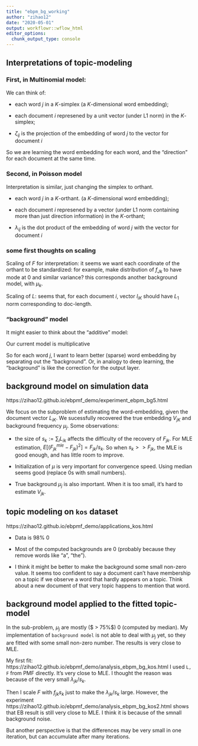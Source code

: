```yaml
---
title: "ebpm_bg_working"
author: "zihao12"
date: "2020-05-01"
output: workflowr::wflow_html
editor_options:
  chunk_output_type: console
---
```


## Interpretations of topic-modeling

### First, in Multinomial model:
\begin{align}
& X _{ij} \sim Multinom(L_i, \zeta_{ij})\\
& \zeta_{ij} = \sum_k L_{ik} F_{jk}\\
& \sum_k L_{ik} = \sum_j F_{jk} = 1\\
& L_{ik}, F_{jk} \geq 0
\end{align}

We can think of:

* each word $j$ in a $K$-simplex (a $K$-dimensional word embedding);\

* each document $i$ represened by a unit vector (under L1 norm) in the $K$-simplex;\

* $\zeta_{ij}$ is the projection of the embedding of word $j$ to the vector for document $i$\

So we are learning the word embedding for each word, and the "direction" for each document at the same time. 

### Second, in Poisson model
\begin{align}
& X _{ij} \sim Po(\lambda_{ij})\\
& \lambda_{ij} = \sum_k L_{ik} F_{jk}\\
& L_{ik}, F_{jk} \geq 0
\end{align}

Interpretation is similar, just changing the simplex to orthant.

* each word $j$ in a $K$-orthant. (a $K$-dimensional word embedding);\

* each document $i$ represened by a vector (under L1 norm containing more than just direction information) in the $K$-orthant;\

* $\lambda_{ij}$ is the dot product of the embedding of word $j$ with the vector for document $i$\

### some first thoughts on scaling

Scaling of $F$ for interpretation: it seems we want each coordinate of the orthant to be standardized: for example, make distribution of $f_{Jk}$ to have mode at 0 and similar variance? this corresponds another background model, with $\mu_k$.\

Scaling of $L$: seems that, for each document $i$, vector $l_{iK}$ should have $L_1$ norm corresponding to doc-length. 

### "background" model
It might easier to think about the "additive" model:
\begin{align}
& F_{jk} = \mu_j + \tau_{jk}\\
& \lambda_{ij} - \mu_j (\sum_k L_{ik}) = \sum_k L_{ik} \tau_{jk}\\
\end{align}

Our current model is multiplicative
\begin{align}
& F_{jk} = \mu_j v_{jk}\\
& \lambda_{ij}/\mu_j =  \sum_{k} L_{ik} V_{jk}
\end{align}

So for each word $j$, I want to learn better (sparse) word embedding by separating out the "background". Or, in analogy to deep learning, the "background" is like the correction for the output layer. 

## background model on simulation data
https://zihao12.github.io/ebpmf_demo/experiment_ebpm_bg5.html

We focus on the subproblem of estimating the word-embedding, given the document vector $L_{iK}$. We sucessfully recovered the true embedding $V_{jK}$ and background frequency $\mu_j$. Some observations:

* the size of $s_k := \sum_{i} L_{ik}$ affects the difficulty of the recovery of $F_{jk}$. For MLE estimation, $E[(F^{mle}_{jk} - F_{jk})^2] = F_{jk}/s_k$. So when $s_k >> F_{jk}$,  the MLE is good enough, and has little room to improve.\

* Initialization of $\mu$ is very important for convergence speed. Using median seems good (replace 0s with small numbers).\

* True background $\mu_j$ is also important. When it is too small, it's hard to estimate $V_{jk}$. 

## topic modeling on `kos` dataset
https://zihao12.github.io/ebpmf_demo/applications_kos.html


* Data is 98% 0\

* Most of the computed backgrounds are 0 (probably because they remove words like "a", "the"). \

* I think it might be better to make the background some small non-zero value. It seems too confident to say a document can't have membership on a topic if we observe a word that hardly appears on a topic. Think about a new document of that very topic happens to mention that word. 




## background model applied to the fitted topic-model
In the sub-problem, $\mu_j$ are mostly ($ > 75%$) 0 (computed by median). My implementation of `background model` is not able to deal with $\mu_j$ yet, so they are fitted with some small non-zero number. The results is very close to MLE. 

My first fit: https://zihao12.github.io/ebpmf_demo/analysis_ebpm_bg_kos.html
I used `L, F` from PMF directly. It's very close to MLE. I thought the reason was because of the very small $\lambda_{jk}/s_k$. \

Then I scale $F$ with $f_{jk} s_k$ just to make the $\lambda_{jk}/s_k$ large. However, the experiment https://zihao12.github.io/ebpmf_demo/analysis_ebpm_bg_kos2.html shows that EB result is still very close to MLE. I think it is because of the smnall background noise. \

But another perspective is that the differences may be very small in one iteration, but can accumulate after many iterations.  



